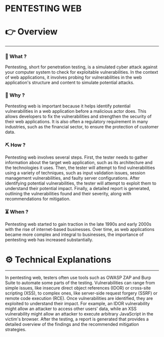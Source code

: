 # PENTESTING WEB


# 👉 Overview

---

### 👀 What ?

Pentesting, short for penetration testing, is a simulated cyber attack against your computer system to check for exploitable vulnerabilities. In the context of web applications, it involves probing for vulnerabilities in the web application's structure and content to simulate potential attacks.


### 🧐 Why ?

Pentesting web is important because it helps identify potential vulnerabilities in a web application before a malicious actor does. This allows developers to fix the vulnerabilities and strengthen the security of their web applications. It is also often a regulatory requirement in many industries, such as the financial sector, to ensure the protection of customer data.


### ⛏️ How ?

Pentesting web involves several steps. First, the tester needs to gather information about the target web application, such as its architecture and the technologies it uses. Then, the tester will attempt to find vulnerabilities using a variety of techniques, such as input validation issues, session management vulnerabilities, and faulty server configurations. After identifying potential vulnerabilities, the tester will attempt to exploit them to understand their potential impact. Finally, a detailed report is generated, outlining the vulnerabilities found and their severity, along with recommendations for mitigation.


### ⏳ When ?

Pentesting web started to gain traction in the late 1990s and early 2000s with the rise of internet-based businesses. Over time, as web applications became more complex and integral to businesses, the importance of pentesting web has increased substantially.


# ⚙️ Technical Explanations

---

In pentesting web, testers often use tools such as OWASP ZAP and Burp Suite to automate some parts of the testing. Vulnerabilities can range from simple issues, like insecure direct object references (IDOR) or cross-site scripting (XSS), to complex ones, like server-side request forgery (SSRF) or remote code execution (RCE). Once vulnerabilities are identified, they are exploited to understand their impact. For example, an IDOR vulnerability might allow an attacker to access other users' data, while an XSS vulnerability might allow an attacker to execute arbitrary JavaScript in the victim's browser. After the testing, a report is generated that provides a detailed overview of the findings and the recommended mitigation strategies.
